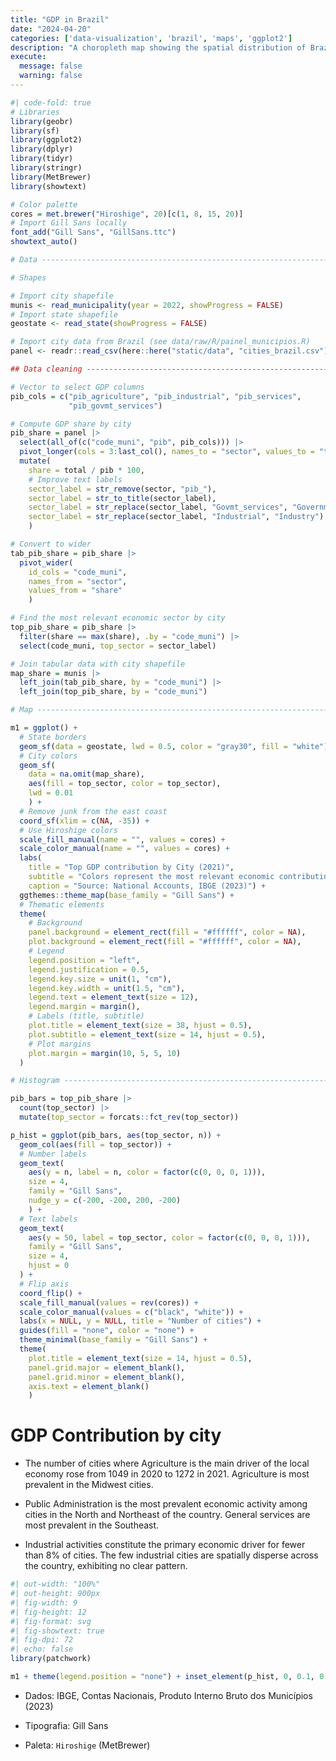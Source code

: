 ```yaml
---
title: "GDP in Brazil"
date: "2024-04-20"
categories: ['data-visualization', 'brazil', 'maps', 'ggplot2']
description: "A choropleth map showing the spatial distribution of Brazilian GDP by city. Colors represent the economic sector with the highest share of contribution to total city GDP. Data comes from the most recent National Accounts data from IBGE (2023)."
execute: 
  message: false
  warning: false
---
```


```r
#| code-fold: true
# Libraries
library(geobr)
library(sf)
library(ggplot2)
library(dplyr)
library(tidyr)
library(stringr)
library(MetBrewer)
library(showtext)

# Color palette
cores = met.brewer("Hiroshige", 20)[c(1, 8, 15, 20)]
# Import Gill Sans locally
font_add("Gill Sans", "GillSans.ttc")
showtext_auto()

# Data ------------------------------------------------------------------

# Shapes

# Import city shapefile
munis <- read_municipality(year = 2022, showProgress = FALSE)
# Import state shapefile
geostate <- read_state(showProgress = FALSE)

# Import city data from Brazil (see data/raw/R/painel_municipios.R)
panel <- readr::read_csv(here::here("static/data", "cities_brazil.csv"))

## Data cleaning --------------------------------------------------------

# Vector to select GDP columns
pib_cols = c("pib_agriculture", "pib_industrial", "pib_services",
             "pib_govmt_services")

# Compute GDP share by city
pib_share = panel |> 
  select(all_of(c("code_muni", "pib", pib_cols))) |> 
  pivot_longer(cols = 3:last_col(), names_to = "sector", values_to = "total") |> 
  mutate(
    share = total / pib * 100,
    # Improve text labels
    sector_label = str_remove(sector, "pib_"),
    sector_label = str_to_title(sector_label),
    sector_label = str_replace(sector_label, "Govmt_services", "Government"),
    sector_label = str_replace(sector_label, "Industrial", "Industry")
    )

# Convert to wider
tab_pib_share = pib_share |> 
  pivot_wider(
    id_cols = "code_muni",
    names_from = "sector",
    values_from = "share"
    )

# Find the most relevant economic sector by city
top_pib_share = pib_share |> 
  filter(share == max(share), .by = "code_muni") |> 
  select(code_muni, top_sector = sector_label)

# Join tabular data with city shapefile
map_share = munis |> 
  left_join(tab_pib_share, by = "code_muni") |> 
  left_join(top_pib_share, by = "code_muni")

# Map -------------------------------------------------------------------

m1 = ggplot() +
  # State borders
  geom_sf(data = geostate, lwd = 0.5, color = "gray30", fill = "white") +
  # City colors
  geom_sf(
    data = na.omit(map_share),
    aes(fill = top_sector, color = top_sector),
    lwd = 0.01
    ) +
  # Remove junk from the east coast
  coord_sf(xlim = c(NA, -35)) +
  # Use Hiroshige colors
  scale_fill_manual(name = "", values = cores) +
  scale_color_manual(name = "", values = cores) +
  labs(
    title = "Top GDP contribution by City (2021)",
    subtitle = "Colors represent the most relevant economic contributing group in each city",
    caption = "Source: National Accounts, IBGE (2023)") +
  ggthemes::theme_map(base_family = "Gill Sans") +
  # Thematic elements
  theme(
    # Background
    panel.background = element_rect(fill = "#ffffff", color = NA),
    plot.background = element_rect(fill = "#ffffff", color = NA),
    # Legend
    legend.position = "left",
    legend.justification = 0.5,
    legend.key.size = unit(1, "cm"),
    legend.key.width = unit(1.5, "cm"),
    legend.text = element_text(size = 12),
    legend.margin = margin(),
    # Labels (title, subtitle)
    plot.title = element_text(size = 38, hjust = 0.5),
    plot.subtitle = element_text(size = 14, hjust = 0.5),
    # Plot margins
    plot.margin = margin(10, 5, 5, 10)
  )

# Histogram -------------------------------------------------------------

pib_bars = top_pib_share |> 
  count(top_sector) |> 
  mutate(top_sector = forcats::fct_rev(top_sector))

p_hist = ggplot(pib_bars, aes(top_sector, n)) +
  geom_col(aes(fill = top_sector)) +
  # Number labels
  geom_text(
    aes(y = n, label = n, color = factor(c(0, 0, 0, 1))),
    size = 4,
    family = "Gill Sans",
    nudge_y = c(-200, -200, 200, -200)
    ) +
  # Text labels
  geom_text(
    aes(y = 50, label = top_sector, color = factor(c(0, 0, 0, 1))),
    family = "Gill Sans",
    size = 4,
    hjust = 0
  ) +
  # Flip axis
  coord_flip() +
  scale_fill_manual(values = rev(cores)) +
  scale_color_manual(values = c("black", "white")) +
  labs(x = NULL, y = NULL, title = "Number of cities") +
  guides(fill = "none", color = "none") +
  theme_minimal(base_family = "Gill Sans") +
  theme(
    plot.title = element_text(size = 14, hjust = 0.5),
    panel.grid.major = element_blank(),
    panel.grid.minor = element_blank(),
    axis.text = element_blank()
    )
```

# GDP Contribution by city

-   The number of cities where Agriculture is the main driver of the local economy rose from 1049 in 2020 to 1272 in 2021. Agriculture is most prevalent in the Midwest cities.

-   Public Administration is the most prevalent economic activity among cities in the North and Northeast of the country. General services are most prevalent in the Southeast.

-   Industrial activities constitute the primary economic driver for fewer than 8% of cities. The few industrial cities are spatially disperse across the country, exhibiting no clear pattern.

```r
#| out-width: "100%"
#| out-height: 900px
#| fig-width: 9
#| fig-height: 12
#| fig-format: svg
#| fig-showtext: true
#| fig-dpi: 72
#| echo: false
library(patchwork)

m1 + theme(legend.position = "none") + inset_element(p_hist, 0, 0.1, 0.4, 0.4)
```

-   Dados: IBGE, Contas Nacionais, Produto Interno Bruto dos Municípios (2023)

-   Tipografia: Gill Sans

-   Paleta: `Hiroshige` (MetBrewer)
